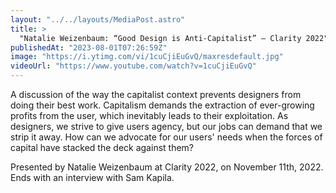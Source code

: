 ```yaml
---
layout: "../../layouts/MediaPost.astro"
title: >
  "Natalie Weizenbaum: “Good Design is Anti-Capitalist” — Clarity 2022"
publishedAt: "2023-08-01T07:26:59Z"
image: "https://i.ytimg.com/vi/1cuCjiEuGvQ/maxresdefault.jpg"
videoUrl: "https://www.youtube.com/watch?v=1cuCjiEuGvQ"
---
```


A discussion of the way the capitalist context prevents designers from doing their best work. Capitalism demands the extraction of ever-growing profits from the user, which inevitably leads to their exploitation. As designers, we strive to give users agency, but our jobs can demand that we strip it away. How can we advocate for our users' needs when the forces of capital have stacked the deck against them?

Presented by Natalie Weizenbaum at Clarity 2022, on November 11th, 2022. Ends with an interview with Sam Kapila.
